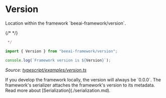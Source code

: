 # Version

<Tip>
Location within the framework `beeai-framework/version`.
</Tip>

{/* <!-- embedme typescript/examples/version.ts#L4-L9999 --> */}

```ts
 */

import { Version } from "beeai-framework/version";

console.log(`Framework version is ${Version}`);

```

_Source: [typescript/examples/version.ts](https://github.com/i-am-bee/beeai-framework/blob/main/typescript/examples/version.ts)_

<Note>
If you develop the framework locally, the version will always be `0.0.0`.
</Note>

<Note>
The framework's serializer attaches the framework's version to its metadata. Read more about [Serialization](./serialization.md).
</Note>
